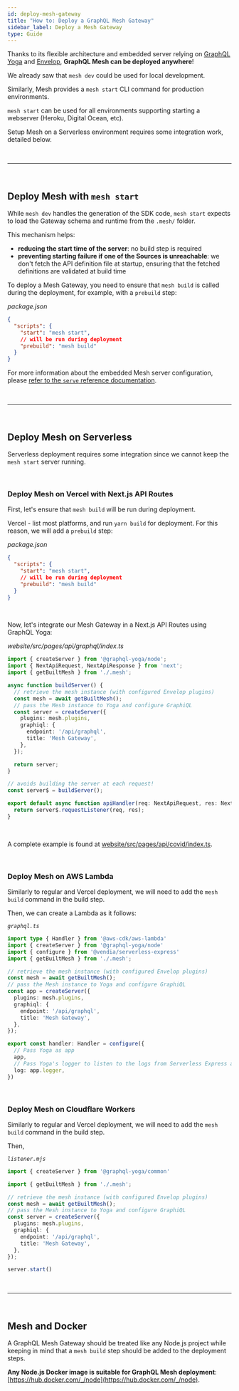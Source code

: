 ```yaml
---
id: deploy-mesh-gateway
title: "How to: Deploy a GraphQL Mesh Gateway"
sidebar_label: Deploy a Mesh Gateway
type: Guide
---
```


Thanks to its flexible architecture and embedded server relying on [GraphQL Yoga](https://www.graphql-yoga.com/) and [Envelop](https://www.envelop.dev/), **GraphQL Mesh can be deployed anywhere**!

We already saw that `mesh dev` could be used for local development.

Similarly, Mesh provides a `mesh start` CLI command for production environments.

`mesh start` can be used for all environments supporting starting a webserver (Heroku, Digital Ocean, etc).

Setup Mesh on a Serverless environment requires some integration work, detailed below.


<p>&nbsp;</p>

------

<p>&nbsp;</p>


## Deploy Mesh with `mesh start`

While `mesh dev` handles the generation of the SDK code, `mesh start` expects to load the Gateway schema and runtime from the `.mesh/` folder.

This mechanism helps:
- __reducing the start time of the server__: no build step is required
- __preventing starting failure if one of the Sources is unreachable__: we don't fetch the API definition file at startup, ensuring that the fetched definitions are validated at build time


To deploy a Mesh Gateway, you need to ensure that `mesh build` is called during the deployment, for example, with a `prebuild` step:

_package.json_
```json
{
  "scripts": {
    "start": "mesh start",
    // will be run during deployment
    "prebuild": "mesh build"
  }
}
```

For more information about the embedded Mesh server configuration, please [refer to the `serve` reference documentation](/docs/getting-started/customize-mesh-server#configuration-serve-reference).

<p>&nbsp;</p>

------

<p>&nbsp;</p>


## Deploy Mesh on Serverless

Serverless deployment requires some integration since we cannot keep the `mesh start` server running.


<p>&nbsp;</p>

### Deploy Mesh on Vercel with Next.js API Routes

First, let's ensure that `mesh build` will be run during deployment.

Vercel - list most platforms, and run `yarn build` for deployment.
For this reason, we will add a `prebuild` step:

_package.json_
```json
{
  "scripts": {
    "start": "mesh start",
    // will be run during deployment
    "prebuild": "mesh build"
  }
}
```

<br />

Now, let's integrate our Mesh Gateway in a Next.js API Routes using GraphQL Yoga:

_website/src/pages/api/graphql/index.ts_
```ts
import { createServer } from '@graphql-yoga/node';
import { NextApiRequest, NextApiResponse } from 'next';
import { getBuiltMesh } from './.mesh';

async function buildServer() {
  // retrieve the mesh instance (with configured Envelop plugins)
  const mesh = await getBuiltMesh();
  // pass the Mesh instance to Yoga and configure GraphiQL
  const server = createServer({
    plugins: mesh.plugins,
    graphiql: {
      endpoint: '/api/graphql',
      title: 'Mesh Gateway',
    },
  });

  return server;
}

// avoids building the server at each request!
const server$ = buildServer();

export default async function apiHandler(req: NextApiRequest, res: NextApiResponse) {
  return server$.requestListener(req, res);
}
```


<br />

A complete example is found at [website/src/pages/api/covid/index.ts](https://github.com/Urigo/graphql-mesh/blob/master/website/src/pages/api/covid/index.ts).

<p>&nbsp;</p>

### Deploy Mesh on AWS Lambda

Similarly to regular and Vercel deployment, we will need to add the `mesh build` command in the build step.

Then, we can create a Lambda as it follows:

_`graphql.ts`_
```ts
import type { Handler } from '@aws-cdk/aws-lambda'
import { createServer } from '@graphql-yoga/node'
import { configure } from '@vendia/serverless-express'
import { getBuiltMesh } from './.mesh';

// retrieve the mesh instance (with configured Envelop plugins)
const mesh = await getBuiltMesh();
// pass the Mesh instance to Yoga and configure GraphiQL
const app = createServer({
  plugins: mesh.plugins,
  graphiql: {
    endpoint: '/api/graphql',
    title: 'Mesh Gateway',
  },
});

export const handler: Handler = configure({
  // Pass Yoga as app
  app,
  // Pass Yoga's logger to listen to the logs from Serverless Express as well
  log: app.logger,
})
```

<p>&nbsp;</p>

### Deploy Mesh on Cloudflare Workers

Similarly to regular and Vercel deployment, we will need to add the `mesh build` command in the build step.

Then,

_`listener.mjs`_
```ts
import { createServer } from '@graphql-yoga/common'

import { getBuiltMesh } from './.mesh';

// retrieve the mesh instance (with configured Envelop plugins)
const mesh = await getBuiltMesh();
// pass the Mesh instance to Yoga and configure GraphiQL
const server = createServer({
  plugins: mesh.plugins,
  graphiql: {
    endpoint: '/api/graphql',
    title: 'Mesh Gateway',
  },
});

server.start()
```

<p>&nbsp;</p>

------

<p>&nbsp;</p>


## Mesh and Docker

A GraphQL Mesh Gateway should be treated like any Node.js project while keeping in mind that a `mesh build` step should be added to the deployment steps.

**Any Node.js Docker image is suitable for GraphQL Mesh deployment**: [https://hub.docker.com/_/node](https://hub.docker.com/_/node).
